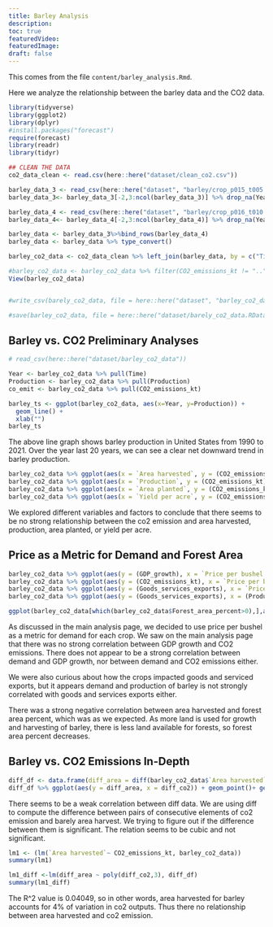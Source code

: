```yaml
---
title: Barley Analysis
description:
toc: true
featuredVideo:
featuredImage: 
draft: false
---
```

 
This comes from the file `content/barley_analysis.Rmd`.

Here we analyze the relationship between the barley data and the CO2 data.

```r
library(tidyverse)
library(ggplot2)
library(dplyr)
#install.packages("forecast")
require(forecast)
library(readr)
library(tidyr)
```

```r
## CLEAN THE DATA
co2_data_clean <- read.csv(here::here("dataset/clean_co2.csv"))

```


```r
barley_data_3 <- read_csv(here::here("dataset", "barley/crop_p015_t005.csv"),skip = 5)
barley_data_3<- barley_data_3[-2,3:ncol(barley_data_3)] %>% drop_na(Year) %>% head(-1)

barley_data_4 <- read_csv(here::here("dataset", "barley/crop_p016_t010.csv"),skip = 5)
barley_data_4<- barley_data_4[-2,3:ncol(barley_data_4)] %>% drop_na(Year) %>% head(-1)

barley_data <- barley_data_3%>%bind_rows(barley_data_4) 
barley_data <- barley_data %>% type_convert()

barley_co2_data <- co2_data_clean %>% left_join(barley_data, by = c("Time" = "Year"))

#barley_co2_data <- barley_co2_data %>% filter(CO2_emissions_kt != "..") %>% type_convert()
View(barley_co2_data)


#write_csv(barely_co2_data, file = here::here("dataset", "barley_co2_data"))

#save(barley_co2_data, file = here::here("dataset/barely_co2_data.RData"))
```

## Barley vs. CO2 Preliminary Analyses
```r
# read_csv(here::here("dataset/barley_co2_data"))

Year <- barley_co2_data %>% pull(Time)
Production <- barley_co2_data %>% pull(Production)
co_emit <- barley_co2_data %>% pull(CO2_emissions_kt)

barley_ts <- ggplot(barley_co2_data, aes(x=Year, y=Production)) +
  geom_line() +
  xlab("")
barley_ts

```
The above line graph shows barley production in United States from 1990 to 2021. Over the year last 20 years, we can see a clear net downward trend in barley production.


```r
barley_co2_data %>% ggplot(aes(x = `Area harvested`, y = (CO2_emissions_kt))) + geom_point() + geom_smooth()
barley_co2_data %>% ggplot(aes(x = `Production`, y = (CO2_emissions_kt))) + geom_point() + geom_smooth()
barley_co2_data %>% ggplot(aes(x = `Area planted`, y = (CO2_emissions_kt))) + geom_point() + geom_smooth()
barley_co2_data %>% ggplot(aes(x = `Yield per acre`, y = (CO2_emissions_kt))) + geom_point() + geom_smooth()

```
We explored different variables and factors to conclude that there seems to be no strong relationship between the co2 emission and area harvested, production, area planted, or yield per acre. 

## Price as a Metric for Demand and Forest Area
```r
barley_co2_data %>% ggplot(aes(y = (GDP_growth), x = `Price per bushel 1/`)) + geom_point() + geom_smooth()
barley_co2_data %>% ggplot(aes(y = (CO2_emissions_kt), x = `Price per bushel 1/`)) + geom_point() + geom_smooth()
barley_co2_data %>% ggplot(aes(y = (Goods_services_exports), x = `Price per bushel 1/`)) + geom_point() + geom_smooth()
barley_co2_data %>% ggplot(aes(y = (Goods_services_exports), x = (Production))) + geom_point() + geom_smooth()

ggplot(barley_co2_data[which(barley_co2_data$Forest_area_percent>0),],aes(y = (Forest_area_percent), x = `Area harvested`)) + geom_point() + geom_smooth()

```
As discussed in the main analysis page, we decided to use price per bushel as a metric for demand for each crop. We saw on the main analysis page that there was no strong correlation between GDP growth and CO2 emissions. There does not appear to be a strong correlation between demand and GDP growth, nor between demand and CO2 emissions either. 

We were also curious about how the crops impacted goods and serviced exports, but it appears demand and production of barley is not strongly correlated with goods and services exports either.

There was a strong negative correlation between area harvested and forest area percent, which was as we expected. As more land is used for growth and harvesting of barley, there is less land available for forests, so forest area percent decreases.

## Barley vs. CO2 Emissions In-Depth
```r
diff_df <- data.frame(diff_area = diff(barley_co2_data$`Area harvested`), diff_co2 = diff(barley_co2_data$CO2_emissions_kt) )
diff_df %>% ggplot(aes(y = diff_area, x = diff_co2)) + geom_point()+ geom_smooth()
```
There seems to be a weak correlation between diff data. We are using diff to compute the difference between pairs of consecutive elements of co2 emission and barely area harvest. We trying to figure out if the difference between them is significant.  The relation seems to be cubic and not significant. 

```r
lm1 <- (lm(`Area harvested`~ CO2_emissions_kt, barley_co2_data)) 
summary(lm1)

lm1_diff <-lm(diff_area ~ poly(diff_co2,3), diff_df)
summary(lm1_diff)

```
The R^2 value is 0.04049, so in other words, area harvested for barley accounts for 4% of variation in co2 outputs. Thus there no relationship between area harvested and co2 emission.



